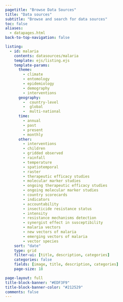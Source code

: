```yaml
---
pagetitle: "Browse Data Sources"
title: "Data sources"
subtitle: "Browse and search for data sources"
toc: false
aliases:
  - datapages.html
back-to-top-navigation: false

listing: 
  - id: malaria
    contents: datasources/malaria
    template: ejs/listing.ejs
    template-params:
      theme:
        - climate
        - entomology
        - epidemiology
        - demography
        - interventions
      geography:
        -  country-level
        -  global
        -  multi-national
      time:
        - annual
        - past
        - present
        - monthly
      other:
        - interventions
        - children
        - gridded observed
        - rainfall
        - temperature
        - spatiotemporal
        - raster
        - therapeutic efficacy studies
        - molecular marker studies
        - ongoing therapeutic efficacy studies
        - ongoing molecular marker studies
        - country scorecards
        - indicators
        - accountability
        - insecticide resistance status
        - intensity
        - resistance mechanisms detection
        - synergist effect in susceptibility
        - malaria vectors
        - new vectors of malaria
        - emerging vectors of malaria
        - vector species    
    sort: "date"
    type: grid
    filter-ui: [title, description, categories]
    categories: false
    fields: [image, title, description, categories]
    page-size: 18

page-layout: full
title-block-banner: "#EDF3F9"
title-block-banner-color: "#212529"
comments: false
---
```





